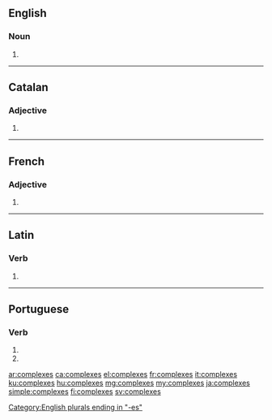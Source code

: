 {{also|complexés}}
==English==

===Noun===
{{head|en|noun plural form}}

# {{plural of|complex|lang=en}}

[[Category:English plurals ending in "-es"]]

----

==Catalan==

===Adjective===
{{ca-adj-form}}

# {{plural of|complex|lang=ca}}
----

==French==

===Adjective===
{{fr-adj-form}}

# {{plural of|complexe|lang=fr}}

----

==Latin==

===Verb===
{{la-verb-form|complexēs}}

# {{inflection of|complexō||2|s|pres|actv|subj|lang=la}}

----

==Portuguese==

===Verb===
{{pt-verb-form}}

# {{inflection of|complexar||2|s|pres|subj|lang=pt}}
# {{inflection of|complexar||2|s|negative|impr|lang=pt}}

[[ar:complexes]]
[[ca:complexes]]
[[el:complexes]]
[[fr:complexes]]
[[it:complexes]]
[[ku:complexes]]
[[hu:complexes]]
[[mg:complexes]]
[[my:complexes]]
[[ja:complexes]]
[[simple:complexes]]
[[fi:complexes]]
[[sv:complexes]]